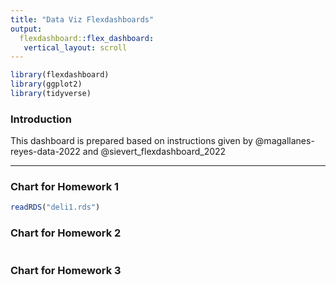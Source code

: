 ```yaml
---
title: "Data Viz Flexdashboards"
output: 
  flexdashboard::flex_dashboard:
   vertical_layout: scroll
---
```


```r
library(flexdashboard)
library(ggplot2)
library(tidyverse)
```



### Introduction

This dashboard is prepared based on instructions given by @magallanes-reyes-data-2022 and @sievert_flexdashboard_2022

------------------------------------------------------------------------



### Chart for Homework 1

```r
readRDS("deli1.rds")
```

### Chart for Homework 2

```r

```

### Chart for Homework 3

```r

```
